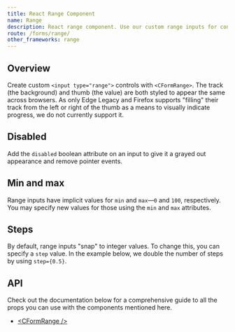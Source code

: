 ```yaml
---
title: React Range Component
name: Range
description: React range component. Use our custom range inputs for consistent cross-browser styling and built-in customization.
route: /forms/range/
other_frameworks: range
---
```



## Overview

Create custom `<input type="range">` controls with `<CFormRange>`. The track (the background) and thumb (the value) are both styled to appear the same across browsers. As only Edge Legacy and Firefox supports "filling" their track from the left or right of the thumb as a means to visually indicate progress, we do not currently support it.


<ExampleSnippet code={FormRangeExampleTS} componentName="React Form Range">
  <FormRangeExample />
</ExampleSnippet>

## Disabled

Add the `disabled` boolean attribute on an input to give it a grayed out appearance and remove pointer events.


<ExampleSnippet code={FormRangeDisabledExampleTS} componentName="React Form Range">
  <FormRangeDisabledExample />
</ExampleSnippet>

## Min and max

Range inputs have implicit values for `min` and `max`—`0` and `100`, respectively. You may specify new values for those using the `min` and `max` attributes.


<ExampleSnippet code={FormRangeMinAndMaxExampleTS} componentName="React Form Range">
  <FormRangeMinAndMaxExample />
</ExampleSnippet>

## Steps

By default, range inputs "snap" to integer values. To change this, you can specify a `step` value. In the example below, we double the number of steps by using `step={0.5}`.


<ExampleSnippet code={FormRangeStepsExampleTS} componentName="React Form Range">
  <FormRangeStepsExample />
</ExampleSnippet>

## API

Check out the documentation below for a comprehensive guide to all the props you can use with the components mentioned here.

- [&lt;CFormRange /&gt;](./api/#cformrange)
